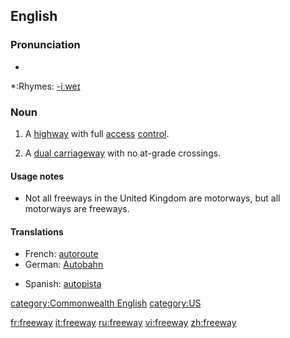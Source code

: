 ==English==

===Pronunciation===
*{{audio|en-us-freeway.ogg|Audio (US)}}

*:Rhymes: [[Rhymes:English:-iːweɪ|-iːweɪ]]

===Noun===
{{en-noun}}

# {{cattag|US|parts of Canada|parts of Australia}} A [[highway]] with full [[access]] [[control]].
# {{UK}} A [[dual carriageway]] with no at-grade crossings.

====Usage notes====
*Not all freeways in the United Kingdom are motorways, but all motorways are freeways.


====Translations====
{{top}}
*French: [[autoroute]]
*German: [[Autobahn]]
{{mid}}
*Spanish: [[autopista]]
{{bottom}}

[[category:Commonwealth English]]
[[category:US]]

[[fr:freeway]]
[[it:freeway]]
[[ru:freeway]]
[[vi:freeway]]
[[zh:freeway]]